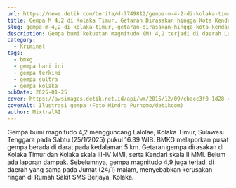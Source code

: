 ```yaml
---
url: https://news.detik.com/berita/d-7749812/gempa-m-4-2-di-kolaka-timur-getaran-dirasakan-hingga-kota-kendari
title: Gempa M 4,2 di Kolaka Timur, Getaran Dirasakan hingga Kota Kendari
slug: gempa-m-4,2-di-kolaka-timur,-getaran-dirasakan-hingga-kota-kendari
description: Gempa bumi kekuatan magnitudo (M) 4,2 terjadi di daerah Lalolae Kabupaten Kolaka Timur, Sulawesi Tengggara (Sultra). Getaran gempa dirasakan di sejumlah daerah.
category:
  - Kriminal
tags:
  - bmkg
  - gempa hari ini
  - gempa terkini
  - gempa sultra
  - gempa kolaka
pubDate: 2025-01-25
cover: https://awsimages.detik.net.id/api/wm/2015/12/09/cbacc3f0-1d28-4e65-9409-9658bef55fa5_169.jpg?wid=54&w=650&v=1&t=jpeg
coverAlt: Ilustrasi gempa (Foto Mindra Purnomo/detikcom)
author: MixtralAI
---
```

Gempa bumi magnitudo 4,2 mengguncang Lalolae, Kolaka Timur, Sulawesi Tenggara pada Sabtu (25/1/2025) pukul 16.39 WIB. BMKG melaporkan pusat gempa berada di darat pada kedalaman 5 km. Getaran gempa dirasakan di Kolaka Timur dan Kolaka skala III-IV MMI, serta Kendari skala II MMI. Belum ada laporan dampak. Sebelumnya, gempa magnitudo 4,9 juga terjadi di daerah yang sama pada Jumat (24/1) malam, menyebabkan kerusakan ringan di Rumah Sakit SMS Berjaya, Kolaka.
